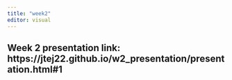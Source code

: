 ```yaml
---
title: "week2"
editor: visual
---
```

Week 2 presentation link: https://jtej22.github.io/w2_presentation/presentation.html#1 
---
